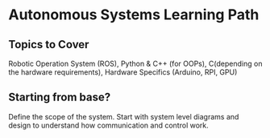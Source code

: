# Autonomous Systems Learning Path

## Topics to Cover

Robotic Operation System (ROS), Python & C++ (for OOPs), C(depending on the hardware requirements), Hardware Specifics (Arduino, RPI, GPU)

## Starting from base?

Define the scope of the system. Start with system level diagrams and design to understand how communication and control work.
